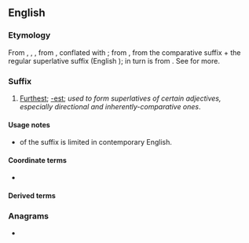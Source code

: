 {{also|most|Most|móst|mōst|mošt}}
==English==

===Etymology===
From {{inh|en|enm|-most}}, {{m|enm|-moste}}, {{m|enm|-mest}}, from {{inh|en|ang|-mest}}, conflated with {{m|en|most}}; from {{inh|en|gem-pro|*-umistaz}}, from the comparative suffix {{m|gem-pro|*-umô}} + the regular superlative suffix {{m|gem-pro|*-istaz}} (English {{m|en|-est}}); {{m|gem-pro|*-umô}} in turn is from {{der|en|ine-pro|*-mHo-}}. See {{m|en|foremost}} for more.

===Suffix===
{{en-suffix}}

# [[furthest|Furthest]]; [[-est]]; ''used to form superlatives of certain adjectives, especially directional and inherently-comparative ones''.

====Usage notes====
* {{w|Productivity (linguistics)|Productivity}} of the suffix is limited in contemporary English.<!--Srutiny of the population of [[Category:English words suffixed with -most]] shows that productivity of the suffix is not zero in contemporary English, but it is restricted by what speakers tend to accept as a "real word"; speakers cannot freely tack "-most" onto just any stem. See [[Talk:secondmost]].-->

====Coordinate terms====
* {{l|en|-more}}

====Derived terms====
{{suffixsee|en}}
{{der4|en|eldermost
|nearmost
|second-most
|tenth-most
}}

===Anagrams===
* {{anagrams|en|a=most|MOTs|MTSO|TMOs|Toms|mots|toms}}